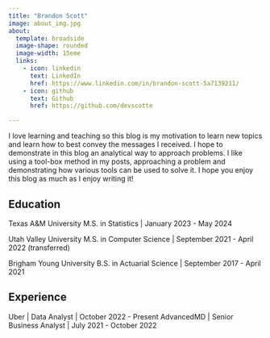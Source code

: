 ```yaml
---
title: "Brandon Scott"
image: about_img.jpg
about:
  template: broadside
  image-shape: rounded
  image-width: 15eme
  links:
    - icon: linkedin
      text: LinkedIn
      href: https://www.linkedin.com/in/brandon-scott-5a7139211/
    - icon: github
      text: Github
      href: https://github.com/devscotte

---
```


I love learning and teaching so this blog is my motivation to learn new topics and learn how to best convey the messages I received. I hope to demonstrate in this blog an analytical way to approach problems. I like using a tool-box method in my posts, approaching a problem and demonstrating how various tools can be used to solve it. I hope you enjoy this blog as much as I enjoy writing it! 

## Education
Texas A&M University
M.S. in Statistics | January 2023 - May 2024

Utah Valley University
M.S. in Computer Science | September 2021 - April 2022 (transferred)

Brigham Young University
B.S. in Actuarial Science | September 2017 - April 2021

## Experience
Uber | Data Analyst | October 2022 - Present
AdvancedMD | Senior Business Analyst | July 2021 - October 2022

